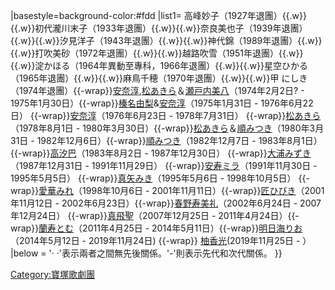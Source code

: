 {{Navbox
|name= 寶塚歌劇團花組主演男役
|title = [[寶塚歌劇團]][[花組]]主演男役{{#if:{{{1|}}}|（{{{1|}}}）|}}
|basestyle=background-color:#fdd
|list1= {{Nowrap begin}}高峰妙子（1927年退團）{{.w}}{{.w}}初代瀧川末子（1933年退團）{{.w}}{{.w}}奈良美也子（1939年退團）{{.w}}{{.w}}汐見洋子（1943年退團）{{.w}}{{.w}}神代錦（1989年退團）{{.w}}{{.w}}打吹美砂（1972年退團）{{.w}}{{.w}}越路吹雪（1951年退團）{{.w}}{{.w}}淀かほる（1964年異動至專科，1966年退團）{{.w}}{{.w}}星空ひかる（1965年退團）{{.w}}{{.w}}麻鳥千穂（1970年退團）{{.w}}{{.w}}甲 にしき（1974年退團）{{-wrap}}[[安奈淳]],[[松あきら]]＆[[瀬戸内美八]]（1974年2月2日? - 1975年1月30日）{{-wrap}}[[榛名由梨]]&[[安奈淳]]（1975年1月31日 - 1976年6月22日） {{-wrap}}[[安奈淳]]（1976年6月23日 - 1978年7月31日） {{-wrap}}[[松あきら]]（1978年8月1日 - 1980年3月30日）{{-wrap}}[[松あきら]]＆[[順みつき]]（1980年3月31日 - 1982年12月6日）{{-wrap}}[[順みつき]]（1982年12月7日 - 1983年8月1日）{{-wrap}}[[高汐巴]]（1983年8月2日 - 1987年12月30日） {{-wrap}}[[大浦みずき]]（1987年12月31日 - 1991年11月29日） {{-wrap}}[[安寿ミラ]]（1991年11月30日 - 1995年5月5日） {{-wrap}}[[真矢ミキ|真矢みき]]（1995年5月6日 - 1998年10月5日） {{-wrap}}[[愛華みれ]]（1998年10月6日 - 2001年11月11日）{{-wrap}}[[匠ひびき]]（2001年11月12日 - 2002年6月23日）{{-wrap}}[[春野寿美礼]]（2002年6月24日 - 2007年12月24日） {{-wrap}}[[真飛聖]]（2007年12月25日 - 2011年4月24日）{{-wrap}}[[蘭寿とむ]]（2011年4月25日 - 2014年5月11日）{{-wrap}}[[明日海りお]]（2014年5月12日 - 2019年11月24日) {{-wrap}} [[柚香光]](2019年11月25日 - ）{{Nowrap end}}
|below = '· ·'表示兩者之間無先後關係。'-'則表示先代和次代關係。
}}
<noinclude>
[[Category:寶塚歌劇團]]
</noinclude>